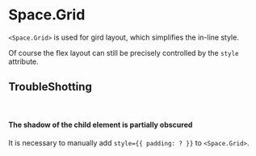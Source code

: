 

<Meta of={Stories} />

# Space.Grid

`<Space.Grid>` is used for gird layout, which simplifies the in-line style.

Of course the flex layout can still be precisely controlled by the `style` attribute.

<Canvas of={Stories.Default} sourceState="hidden" />

<Controls />

## TroubleShotting

<br />

#### The shadow of the child element is partially obscured

It is necessary to manually add `style={{ padding: ? }}` to `<Space.Grid>`.
